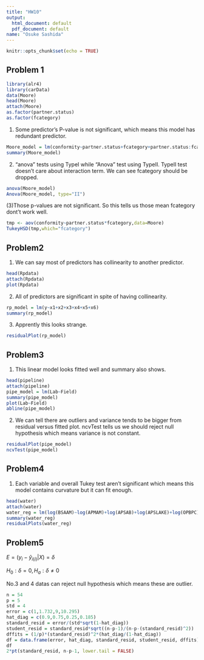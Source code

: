 ```yaml
---
title: "HW10"
output:
  html_document: default
  pdf_document: default
name: "Osuke Sashida"
---
```


```r
knitr::opts_chunk$set(echo = TRUE)
```

## Problem 1

```r
library(alr4)
library(carData)
data(Moore)
head(Moore)
attach(Moore)
as.factor(partner.status)
as.factor(fcategory)
```
(1)
Some predictor's P-value is not significant, which means this model has redundant predictor.
```r
Moore_model = lm(conformity~partner.status+fcategory+partner.status:fcategory)
summary(Moore_model)
```
(2)
"anova" tests using TypeI while "Anova" test using TypeII.
TypeII test doesn't care about interaction term.
We can see fcategory should be dropped.
```r
anova(Moore_model)
Anova(Moore_model, type="II")
```
(3)Those p-values are not significant. So this tells us those mean fcategory dont't work well.
```r
tmp <- aov(conformity~partner.status*fcategory,data=Moore)
TukeyHSD(tmp,which="fcategory")
```


## Problem2
(1)
We can say most of predictors has collinearity to another predictor.
```r
head(Rpdata)
attach(Rpdata)
plot(Rpdata)
```

(2)
All of predictors are significant in spite of having collinearity.
```r
rp_model = lm(y~x1+x2+x3+x4+x5+x6)
summary(rp_model)
```
(3)
Apprently this looks strange.
```r
residualPlot(rp_model)
```

## Problem3
(1)
This linear model looks fitted well and summary also shows.
```r
head(pipeline)
attach(pipeline)
pipe_model = lm(Lab~Field)
summary(pipe_model)
plot(Lab~Field)
abline(pipe_model)
```

(2)
We can tell there are outliers and variance tends to be bigger from residual versus fitted plot.
ncvTest tells us we should reject null hypothesis which means variance is not constant.
```r
residualPlot(pipe_model)
ncvTest(pipe_model)
```

## Problem4
(1)
Each variable and overall Tukey test aren't significant which means this model contains curvature but it can fit enough.
```r
head(water)
attach(water)
water_reg = lm(log(BSAAM)~log(APMAM)+log(APSAB)+log(APSLAKE)+log(OPBPC)+log(OPRC)+log(OPSLAKE))
summary(water_reg)
residualPlots(water_reg)
```

## Problem5
$E=(y_i-\hat{y}_{i(i)}|X)=\delta$

$H_0:\delta=0, H_a:\delta\not=0$

No.3 and 4 datas can reject null hypothesis which means these are outlier.
```r
n = 54
p = 5
std = 4
error = c(1,1.732,9,10.295)
hat_diag = c(0.9,0.75,0.25,0.185)
standard_resid = error/(std*sqrt(1-hat_diag))
student_resid = standard_resid*sqrt((n-p-1)/(n-p-(standard_resid)^2))
dffits = (1/p)*(standard_resid)^2*(hat_diag/(1-hat_diag))
df = data.frame(error, hat_diag, standard_resid, student_resid, dffits)
df
2*pt(standard_resid, n-p-1, lower.tail = FALSE)
```